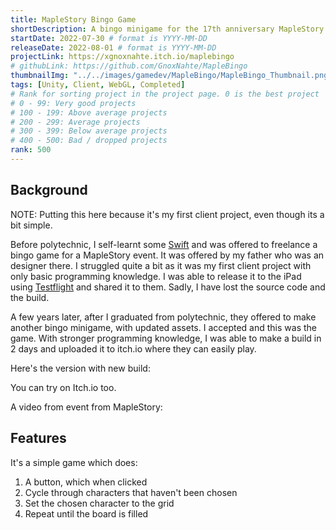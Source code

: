 ```yaml
---
title: MapleStory Bingo Game
shortDescription: A bingo minigame for the 17th anniversary MapleStory event
startDate: 2022-07-30 # format is YYYY-MM-DD
releaseDate: 2022-08-01 # format is YYYY-MM-DD
projectLink: https://xgnoxnahte.itch.io/maplebingo
# githubLink: https://github.com/GnoxNahte/MapleBingo 
thumbnailImg: "../../images/gamedev/MapleBingo/MapleBingo_Thumbnail.png"
tags: [Unity, Client, WebGL, Completed]
# Rank for sorting project in the project page. 0 is the best project
# 0 - 99: Very good projects
# 100 - 199: Above average projects 
# 200 - 299: Average projects
# 300 - 399: Below average projects
# 400 - 500: Bad / dropped projects
rank: 500
---
```


## Background
NOTE: Putting this here because it's my first client project, even though its a bit simple.

Before polytechnic, I self-learnt some [Swift](https://developer.apple.com/swift/) and was offered to freelance a bingo game for a MapleStory event. It was offered by my father who was an designer there. I struggled quite a bit as it was my first client project with only basic programming knowledge. I was able to release it to the iPad using [Testflight](https://developer.apple.com/testflight/) and shared it to them. Sadly, I have lost the source code and the build.

A few years later, after I graduated from polytechnic, they offered to make another bingo minigame, with updated assets. I accepted and this was the game. With stronger programming knowledge, I was able to make a build in 2 days and uploaded it to itch.io where they can easily play.

Here's the version with new build:
<ItchGameEmbed itchLink="https://html-classic.itch.zone/html/6266976/WebGL_Build/index.html" projectName="Awaken the Chaos"/>

You can try on Itch.io too. 

A video from event from MapleStory:


## Features
It's a simple game which does:
1. A button, which when clicked
2. Cycle through characters that haven't been chosen
3. Set the chosen character to the grid
4. Repeat until the board is filled